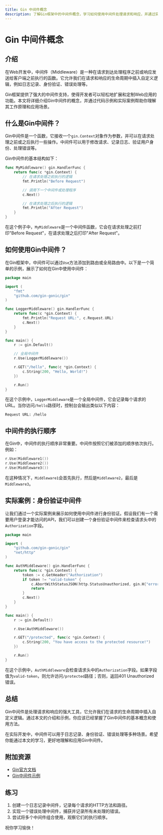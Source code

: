 ```yaml
---
title: Gin 中间件概念
description: 了解Gin框架中的中间件概念，学习如何使用中间件处理请求和响应，并通过实际案例掌握其应用场景。
---
```


# Gin 中间件概念

## 介绍

在Web开发中，中间件（Middleware）是一种在请求到达处理程序之前或响应发送给客户端之前执行的函数。它允许我们在请求和响应的生命周期中插入自定义逻辑，例如日志记录、身份验证、错误处理等。

Gin框架提供了强大的中间件支持，使得开发者可以轻松地扩展和定制Web应用的功能。本文将详细介绍Gin中间件的概念，并通过代码示例和实际案例帮助你理解其工作原理和应用场景。

## 什么是Gin中间件？

Gin中间件是一个函数，它接收一个`gin.Context`对象作为参数，并可以在请求处理之前或之后执行一些操作。中间件可以用于修改请求、记录日志、验证用户身份、处理错误等。

Gin中间件的基本结构如下：

```go
func MyMiddleware() gin.HandlerFunc {
    return func(c *gin.Context) {
        // 在请求处理之前执行的逻辑
        fmt.Println("Before Request")

        // 调用下一个中间件或处理程序
        c.Next()

        // 在请求处理之后执行的逻辑
        fmt.Println("After Request")
    }
}
```

在这个例子中，`MyMiddleware`是一个中间件函数，它会在请求处理之前打印"Before Request"，在请求处理之后打印"After Request"。

## 如何使用Gin中间件？

在Gin框架中，中间件可以通过`Use`方法添加到路由或全局路由中。以下是一个简单的示例，展示了如何在Gin中使用中间件：

```go
package main

import (
    "fmt"
    "github.com/gin-gonic/gin"
)

func LoggerMiddleware() gin.HandlerFunc {
    return func(c *gin.Context) {
        fmt.Println("Request URL:", c.Request.URL)
        c.Next()
    }
}

func main() {
    r := gin.Default()

    // 全局中间件
    r.Use(LoggerMiddleware())

    r.GET("/hello", func(c *gin.Context) {
        c.String(200, "Hello, World!")
    })

    r.Run()
}
```

在这个示例中，`LoggerMiddleware`是一个全局中间件，它会记录每个请求的URL。当你访问`/hello`路径时，控制台会输出类似以下内容：

```
Request URL: /hello
```

## 中间件的执行顺序

在Gin中，中间件的执行顺序非常重要。中间件按照它们被添加的顺序依次执行。例如：

```go
r.Use(Middleware1())
r.Use(Middleware2())
r.Use(Middleware3())
```

在这种情况下，`Middleware1`会首先执行，然后是`Middleware2`，最后是`Middleware3`。

## 实际案例：身份验证中间件

让我们通过一个实际案例来展示如何使用中间件进行身份验证。假设我们有一个需要用户登录才能访问的API，我们可以创建一个身份验证中间件来检查请求头中的`Authorization`字段。

```go
package main

import (
    "github.com/gin-gonic/gin"
    "net/http"
)

func AuthMiddleware() gin.HandlerFunc {
    return func(c *gin.Context) {
        token := c.GetHeader("Authorization")
        if token != "valid-token" {
            c.AbortWithStatusJSON(http.StatusUnauthorized, gin.H{"error": "Unauthorized"})
            return
        }
        c.Next()
    }
}

func main() {
    r := gin.Default()

    r.Use(AuthMiddleware())

    r.GET("/protected", func(c *gin.Context) {
        c.String(200, "You have access to the protected resource!")
    })

    r.Run()
}
```

在这个示例中，`AuthMiddleware`会检查请求头中的`Authorization`字段。如果字段值为`valid-token`，则允许访问`/protected`路径；否则，返回401 Unauthorized错误。

## 总结

Gin中间件是处理请求和响应的强大工具，它允许我们在请求的生命周期中插入自定义逻辑。通过本文的介绍和示例，你应该已经掌握了Gin中间件的基本概念和使用方法。

在实际开发中，中间件可以用于日志记录、身份验证、错误处理等多种场景。希望你能通过本文的学习，更好地理解和应用Gin中间件。

## 附加资源

- [Gin官方文档](https://gin-gonic.com/docs/)
- [Gin中间件示例](https://github.com/gin-gonic/gin#middleware)

## 练习

1. 创建一个日志记录中间件，记录每个请求的HTTP方法和路径。
2. 实现一个错误处理中间件，捕获并记录所有未处理的错误。
3. 尝试将多个中间件组合使用，观察它们的执行顺序。

祝你学习愉快！